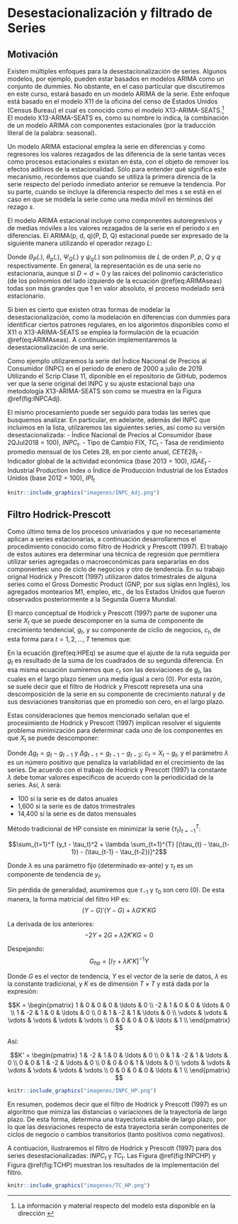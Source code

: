 # Desestacionalización y filtrado de Series


## Motivación

Existen múltiples enfoques para la desestacionalización de series.  Algunos modelos, por ejemplo, pueden estar basados en modelos ARIMA como un conjunto de dummies. No obstante, en el caso partícular que discutiremos en este curso, estará basado en un modelo ARIMA de la serie. Este enfoque está basado en el modelo X11 de la oficina del censo de Estados Unidos (Census Bureau) el cual es conocido como el modelo X13-ARIMA-SEATS.^[La información y material respecto del modelo esta disponible en la dirección \url{https://www.census.gov/srd/www/x13as/}] El modelo X13-ARIMA-SEATS es, como su nombre lo indica, la combinación de un modelo ARIMA con componentes estacionales (por la traducción literal de la palabra: seasonal). 

Un modelo ARIMA estacional emplea la serie en diferencias y como regresores los valores rezagados de las diferencia de la serie tantas veces como procesos estacionales $s$ existan en ésta, con el objeto de remover los efectos aditivos de la estacionalidad. Sólo para entender qué significa este mecanismo, recordemos que cuando se utiliza la primera direncia de la serie respecto del periodo inmediato anterior se remueve la tendencia. Por su parte, cuando se incluye la diferencia respecto del mes $s$ se está en el caso en que se modela la serie como una media móvil en términos del rezago $s$.

El modelo ARIMA estacional incluye como componentes autoregresivos y de medias móviles a los valores rezagados de la serie en el periodo $s$ en diferencias. El ARIMA(p, d, q)(P, D, Q) estacional puede ser expresado de la siguiente manera utilizando el operador rezago $L$:
\begin{equation}
    \Theta_P(L^s) \theta_p(L) (1 - L^s)^D (1 - L)^d X_t = \Psi_Q(L^s) \psi_q(L) U_t
    (\#eq:ARIMAseas)
\end{equation}

Donde $\Theta_P(.)$, $\theta_p(.)$, $\Psi_Q(.)$ y $\psi_q(.)$ son polinomios de $L$ de orden $P$, $p$, $Q$ y $q$ respectivamente. En general, la representación es de una serie no estacionaria, aunque si $D = d = 0$ y las raíces del polinomio carácteristico (de los polinomios del lado izquierdo de la ecuación \@ref(eq:ARIMAseas) todas  son más grandes que 1 en valor absoluto, el proceso modelado será estacionario.

Si bien es cierto que existen otras formas de modelar la desestacionalización, como la modelación en diferencias con dummies para identificar ciertos patrones regulares, en los algorimtos disponibles como el X11 o X13-ARIMA-SEATS se emplea la formulación de la ecuación \@ref(eq:ARIMAseas). A continuación implementaremos la desestacionalización de una serie.

Como ejemplo utilizaremos la serie del Índice Nacional de Precios al Consumidor (INPC) en el periodo de enero de 2000 a julio de 2019. Utilizando el Scrip Clase 11, diponible en el repositorio de GitHub, podemos ver que la serie original del INPC y su ajuste estacional bajo una metodología X13-ARIMA-SEATS son como se muestra en la Figura \@ref(fig:INPCAdj).

El mismo procesamiento puede ser seguido para todas las series que busquemos analizar. En particular, en adelante, además del INPC que incluimos en la lista, utilzaremos las siguientes series, así como su versión desestacionalizada:
- Índice Nacional de Precios al Consumidor (base 2QJul2018 = 100), $INPC_t$.
- Tipo de Cambio FIX, $TC_t$
- Tasa de rendimiento promedio mensual de los Cetes 28, en por ciento anual, $CETE28_t$
- Indicador global de la actividad económica (base 2013 = 100), $IGAE_t$
- Industrial Production Index o Índice de Producción Industrial de los Estados Unidos (base 2012 = 100), $IPI_t$

```r

knitr::include_graphics("imagenes/INPC_Adj.png")

```

## Filtro Hodrick-Prescott

Como último tema de los procesos univariados y que no necesariamente aplican a series estacionarias, a continuación desarrollaremos el procedimiento conocido como filtro de Hodrick y Prescott (1997). El trabajo de estos autores era determinar una técnica de regresión que permitiera utilizar series agregadas o macroeconómicas para separarlas en dos componentes: uno de ciclo de negocios y otro de tendencia. En su trabajo orignal Hodrick y Prescott (1997) utilizaron datos trimestrales de alguna series como el Gross Domestic Product (GNP, por sus  siglas enn Inglés), los agregados montearios M1, empleo, etc., de los Estados Unidos que fueron observados posteriormente a la Segunda Guerra Mundial. 

El marco conceptual de Hodrick y Prescott (1997) parte de suponer una serie $X_t$ que se puede descomponer en la suma de componente de crecimiento tendencial, $g_t$, y su componente de ciclio de negocios, $c_t$, de esta forma para $t = 1, 2, \ldots, T$ tenemos que:
\begin{equation}
    X_t = g_t + c_t
    (\#eq:HPEq)
\end{equation}

En la ecuación \@ref(eq:HPEq) se asume que el ajuste de la ruta seguida por $g_t$ es resultado de la suma de los cuadrados de su segunda diferencia. En esa misma ecuación sumiremos que $c_t$ son las desviaciones de $g_t$, las cuales en el largo plazo tienen una media igual a cero (0). Por esta razón, se suele decir que el filtro de Hodrick y Prescott represeta una una descomposición de la serie en su componente de crecimiento natural y de sus desviaciones transitorias que en promedio son cero, en el largo plazo.

Estas consideraciones que hemos mencionado señalan que el procesimiento de Hodrick y Prescott (1997) implican resolver el siguiente problema minimización para determinar cada uno de los componentes en que $X_t$ se puede descomponer:
\begin{equation}
    \min_{\{ g_t \}^T_{t = -1} } \left[ \sum^T_{t = 1} c^2_t + \lambda \sum^T_{t = 1} [ \Delta g_t - \Delta g_{t-1}]^2 \right]
        (\#eq:HPEq1)
\end{equation}

Donde $\Delta g_t = g_t - g_{t-1}$ y $\Delta g_{t-1} = g_{t-1} - g_{t-2}$; $c_t = X_t - g_t$, y el parámetro $\lambda$ es un número positivo que penaliza la variabilidad en el crecimiento de las series. De acuerdo con el trabajo de Hodrick y Prescott (1997) la constante $\lambda$ debe tomar valores especificos de acuerdo con la periodicidad de la series. Así, $\lambda$ será:

- 100 si la serie es de datos anuales
- 1,600 si la serie es de datos trimestrales
- 14,400 si la serie es de datos mensuales

Método tradicional de HP consiste en minimizar la serie $\{ \tau_t \}_{t=-1}^T$:

$$\sum_{t=1}^T (y_t - \tau_t)^2 + \lambda \sum_{t=1}^{T} [(\tau_{t} - \tau_{t-1}) - (\tau_{t-1} - \tau_{t-2})]^2$$

Donde $\lambda$ es una parámetro fijo (determinado ex-ante) y $\tau_t$ es un componente de tendencia de $y_t$.

Sin pérdida de generalidad, asumiremos que $\tau_{-1}$ y $\tau_{0}$ son cero (0). De esta manera, la forma matricial del filtro HP es:
$$(Y - G)'(Y - G) + \lambda G' K' K G$$

La derivada de los anteriores:
$$-2 Y + 2 G + \lambda 2 K' K G = 0$$

Despejando:
$$G_{hp} = [I_T + \lambda K' K]^{-1} Y$$

Donde $G$ es el vector de tendencia, $Y$ es el vector de la serie de datos, $\lambda$ es la constante tradicional, y $K$ es de dimensión $T \times T$ y está dada por la expresión:

$$K = 
\begin{pmatrix}
1 & 0 & 0 & 0 & \ldots & 0 \\
-2 & 1 & 0 & 0 & \ldots & 0 \\
1 & -2 & 1 & 0 & \ldots & 0 \\
0 & 1 & -2 & 1 & \ldots & 0 \\
\vdots & \vdots &  \vdots &  \vdots &  \vdots &  \vdots \\
0 & 0 & 0 & 0 & \ldots & 1 \\
\end{pmatrix}
$$

Así:

$$K' = 
\begin{pmatrix}
1 & -2 & 1 & 0 & \ldots & 0 \\
0 & 1 & -2 & 1 & \ldots & 0 \\
0 & 0 & 1 & -2 & \ldots & 0 \\
0 & 0 & 0 & 1 & \ldots & 0 \\
\vdots & \vdots &  \vdots &  \vdots &  \vdots &  \vdots \\
0 & 0 & 0 & 0 & \ldots & 1 \\
\end{pmatrix}
$$
```r

knitr::include_graphics("imagenes/INPC_HP.png")

```

En resumen, podemos decir que el filtro de Hodrick y Prescott (1997) es un algoritmo que mimiza las distancias o variaciones de la trayectoria de largo plazo. De esta forma, determina una trayectoria estable de largo plazo, por lo que las desviaciones respecto de esta trayectoria serán componentes de ciclos de negocio o cambios transitorios (tanto positivos como negativos).

A contiuación, ilustraremos el filtro de Hodrick y Prescott (1997) para dos series desestacionalizadas: $INPC_t$ y $TC_t$. Las Figura \@ref(fig:INPCHP) y Figura \@ref(fig:TCHP) muestran los resultados de la implementación del filtro.

```r

knitr::include_graphics("imagenes/TC_HP.png")

```